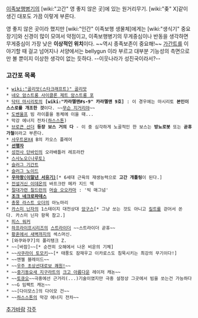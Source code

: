 [[이족보행병기]]의 [wiki:"고간" 영 좋지 않은 곳]에 있는 원거리무기. [wiki:"좆" X]같이 생긴 대포도 가끔 이렇게 부른다.

영 좋지 않은 곳이라 했지만 [wiki:"인간" 이족보행 생물체]에게는 [wiki:"생식기" 중요 장기]와 신경이 많이 모여서 약점이고, 이족보행병기의 무게중심이나 반동을 생각하면 무게중심이 가장 낮은 '''이상적인 위치'''이다. ~~역시 종족보존이 중요해!~~ [[가간트]]를 이야기할 때 걸고 넘어지나 서양에서는 bellygun 이라 부르고 대부분 기능성의 측면으로만 볼 뿐이지 이상한 생각이 없는 듯하다. --이웃나라가 성진국이라서?--

=== 고간포 목록 ===
 * [[wiki:"골리앗(스타크래프트)" 골리앗]]
 * [[네오 암스트롱 사이클론 제트 암스트롱 포]]
 * [[닥터 마시리토]]의 '''[wiki:"카라멜맨#s-9" 카라멜맨 9호]''' : 이 경우에는 마시리토 '''본인이 스스로를 개조한 것'''이다. ~~[[무슨 지거리야]]~~
 * [[도벤울프]] 빔 라이플을 동체에 이을 때...
 * 막강 에너지 전차([[하스스톤]])
 * [[브로큰 선더]] '''등장 보스 거의 다''' - 이 중 심각하게 노골적인 한 보스는 '''방뇨로봇''' 또는 '''곧휴가철'''이라고 부른다.
 * [[샤우트몬X4]] B의 카오스 플레어
 * '''[[선행자]]'''
 * [[성전사 단바인]]의 오라배틀러 레프라칸
 * [[스사노오(나루토)]]
 * [[슬러그 기간트]]
 * [[슬러그 노이드]]
 * '''[[우마왕(이말년 서유기)]]'''[* 6세대 근육의 재생능력으로 '''고간 개틀링'''이 된다.]
 * [[전설거신 이데온]]의 바프크란 메카 지드 맥
 * [[절대가련 칠드런]]의 [[머슬 오오카마]] : '빅 매그넘'
 * '''[[조크 네크로파데스]]'''
 * [[총몽 라스트 오더]]의 아노마리
 * [[카스미 닌자]]의 1스테이지 대전상대 [[앙구스]][* 그냥 쏘는 것도 아니고 [[킬트]]를 걷어서 쏜다. 카스미 닌자 항목 참고.]
 * [[피스 워커]]
 * [[하프라이프]]시리즈의 [[스트라이더]] ~~스트라이더 곧휴~~
 * [[황혼에서 새벽까지]]의 섹스머신.
 * [와쿠와쿠7]의 폴리탱크 Z.
 * ~~[바잠]~~[* 순전히 오해에서 나온 비운의 기체]
 * ~~[[사쿠라이 토모키]]~~[* 태풍도 잠재우고 이카로스도 침묵시키는 최강의 무기이다!]
 * ~~엔젤 블레이드~~
 * ~~[[우주 초상선대로보 쾌원!]]~~
 * ~~[[중기동요새 지구라트]]의 [[크고 아름다운]] 레이저 캐논~~
 * ~~[[토큐오]]~~극중에선 근거리(...)기술이였지만 극중 설정상 그곳에서 빔을 쏘는건 가능하다
 * ~~G 임팩트 캐논~~
 * ~~[다이모스]의 다이모 건~~
 * ~~[[하스스톤]]의 막강 에너지 전차~~
[[추가바람]]
[[각주]]
